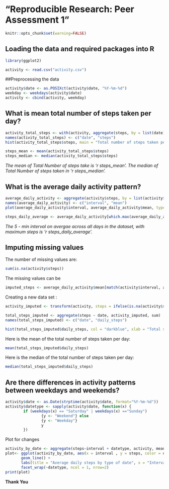 "Reproducible Research: Peer Assessment 1"
================================================================

```r
knitr::opts_chunk$set(warning=FALSE)
```

## Loading the data and required packages into R

```r
library(ggplot2)

activity <- read.csv("activity.csv")

```

##Preprocessing the data

```r
activity$date <- as.POSIXct(activity$date, "%Y-%m-%d")
weekday <- weekdays(activity$date)
activity <- cbind(activity, weekday)

```

## What is mean total number of steps taken per day?

```r

activity_total_steps <- with(activity, aggregate(steps, by = list(date), FUN = sum, na.rm = TRUE))
names(activity_total_steps) <- c("date", "steps")
hist(activity_total_steps$steps, main = "Total number of steps taken per day", xlab = "Total steps taken per day", col = "darkblue", ylim = c(0,20), breaks = seq(0,25000, by=2500))
```

```r
steps_mean <- mean(activity_total_steps$steps)
steps_median <- median(activity_total_steps$steps)

```
*The mean of Total Number of steps take is 'r steps_mean'. *
*The median of Total Number of steps taken in 'r steps_median'. *

## What is the average daily activity pattern?

```r
average_daily_activity <- aggregate(activity$steps, by = list(activity$interval), FUN = mean, na.rm = TRUE)
names(average_daily_activity) <- c("interval", "mean")
plot(average_daily_activity$interval, average_daily_activity$mean, type = "l", lwd = 2, xlab = "Interval", ylab = "Avg Stpes", main = "Average number of steps taken per interval" )

```

```r
steps_daily_average <- average_daily_activity[which.max(average_daily_activity$mean), ]$interval

```

*The 5 - min interval on avergae across all days in the dataset, with maximum steps is 'r steps_daily_average'. *

## Imputing missing values

The number of missing values are: 
```r
sum(is.na(activity$steps))
```

The missing values can be 

```r
imputed_steps <- average_daily_activity$mean[match(activity$interval, average_daily_activity$interval)]
```

Creating a new data set :
```r
activity_imputed <- transform(activity, steps = ifelse(is.na(activity$steps), yes = imputed_steps, no = activity$steps))
```
```r
total_steps_imputed <- aggregate(steps ~ date, activity_imputed, sum)
names(total_steps_imputed) <- c("date", "daily_steps")
```
```r
hist(total_steps_imputed$daily_steps, col = "darkblue", xlab = "Total steps per day", ylim = c(0,30), main = "Total Number of steps taken each day", breaks = seq(0,25000, by = 2500))
```
Here is the mean of the total number of steps taken per day:
```r
mean(total_steps_imputed$daily_steps)
```
Here is the median of the total number of steps taken per day:
```r
median(total_steps_imputed$daily_steps)
```

## Are there differences in activity patterns between weekdays and weekends?
```r
activity$date <- as.Date(strptime(activity$date, format="%Y-%m-%d"))
activity$datetype <- sapply(activity$date, function(x) {
        if (weekdays(x) == "Saturday" | weekdays(x) =="Sunday") 
                {y <- "Weekend"} else 
                {y <- "Weekday"}
                y
        })
```

Plot for changes 

```r
activity_by_date <- aggregate(steps~interval + datetype, activity, mean, na.rm = TRUE)
plot<- ggplot(activity_by_date, aes(x = interval , y = steps, color = datetype)) +
       geom_line() +
       labs(title = "Average daily steps by type of date", x = "Interval", y = "Average number of steps") +
       facet_wrap(~datetype, ncol = 1, nrow=2)
print(plot)
```

**Thank You **